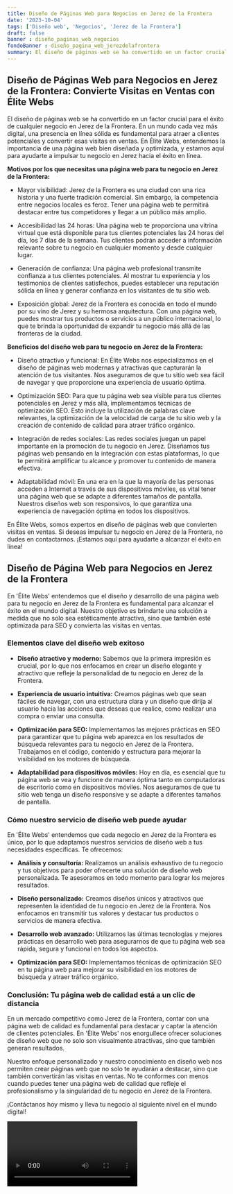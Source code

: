 ```yaml
---
title: Diseño de Páginas Web para Negocios en Jerez de la Frontera
date: '2023-10-04'
tags: ['Diseño web', 'Negocios', 'Jerez de la Frontera']
draft: false
banner : diseño_paginas_web_negocios
fondoBanner : diseño_pagina_web_jerezdelafrontera
summary: El diseño de páginas web se ha convertido en un factor crucial para el éxito de cualquier negocio en Jerez de la Frontera. En un mundo cada vez más digital, una presencia en línea sólida es fundamental para atraer a clientes potenciales y convertir esas visitas en ventas. En Élite Webs, entendemos la importancia de una página web bien diseñada y optimizada, y estamos aquí para ayudarte a impulsar tu negocio en Jerez hacia el éxito en línea.
---
```


## **Diseño de Páginas Web para Negocios en Jerez de la Frontera: Convierte Visitas en Ventas con Élite Webs**

El diseño de páginas web se ha convertido en un factor crucial para el éxito de cualquier negocio en Jerez de la Frontera. En un mundo cada vez más digital, una presencia en línea sólida es fundamental para atraer a clientes potenciales y convertir esas visitas en ventas. En Élite Webs, entendemos la importancia de una página web bien diseñada y optimizada, y estamos aquí para ayudarte a impulsar tu negocio en Jerez hacia el éxito en línea.

**Motivos por los que necesitas una página web para tu negocio en Jerez de la Frontera:**

- Mayor visibilidad: Jerez de la Frontera es una ciudad con una rica historia y una fuerte tradición comercial. Sin embargo, la competencia entre negocios locales es feroz. Tener una página web te permitirá destacar entre tus competidores y llegar a un público más amplio.

- Accesibilidad las 24 horas: Una página web te proporciona una vitrina virtual que está disponible para tus clientes potenciales las 24 horas del día, los 7 días de la semana. Tus clientes podrán acceder a información relevante sobre tu negocio en cualquier momento y desde cualquier lugar.

- Generación de confianza: Una página web profesional transmite confianza a tus clientes potenciales. Al mostrar tu experiencia y los testimonios de clientes satisfechos, puedes establecer una reputación sólida en línea y generar confianza en los visitantes de tu sitio web.

- Exposición global: Jerez de la Frontera es conocida en todo el mundo por su vino de Jerez y su hermosa arquitectura. Con una página web, puedes mostrar tus productos o servicios a un público internacional, lo que te brinda la oportunidad de expandir tu negocio más allá de las fronteras de la ciudad.

**Beneficios del diseño web para tu negocio en Jerez de la Frontera:**

- Diseño atractivo y funcional: En Élite Webs nos especializamos en el diseño de páginas web modernas y atractivas que capturarán la atención de tus visitantes. Nos aseguramos de que tu sitio web sea fácil de navegar y que proporcione una experiencia de usuario óptima.

- Optimización SEO: Para que tu página web sea visible para tus clientes potenciales en Jerez y más allá, implementamos técnicas de optimización SEO. Esto incluye la utilización de palabras clave relevantes, la optimización de la velocidad de carga de tu sitio web y la creación de contenido de calidad para atraer tráfico orgánico.

- Integración de redes sociales: Las redes sociales juegan un papel importante en la promoción de tu negocio en Jerez. Diseñamos tus páginas web pensando en la integración con estas plataformas, lo que te permitirá amplificar tu alcance y promover tu contenido de manera efectiva.

- Adaptabilidad móvil: En una era en la que la mayoría de las personas acceden a Internet a través de sus dispositivos móviles, es vital tener una página web que se adapte a diferentes tamaños de pantalla. Nuestros diseños web son responsivos, lo que garantiza una experiencia de navegación óptima en todos los dispositivos.

En Élite Webs, somos expertos en diseño de páginas web que convierten visitas en ventas. Si deseas impulsar tu negocio en Jerez de la Frontera, no dudes en contactarnos. ¡Estamos aquí para ayudarte a alcanzar el éxito en línea!

<GifSeo />

<Cta />

## Diseño de Página Web para Negocios en Jerez de la Frontera

En 'Élite Webs' entendemos que el diseño y desarrollo de una página web para tu negocio en Jerez de la Frontera es fundamental para alcanzar el éxito en el mundo digital. Nuestro objetivo es brindarte una solución a medida que no solo sea estéticamente atractiva, sino que también esté optimizada para SEO y convierta las visitas en ventas.

### Elementos clave del diseño web exitoso

- **Diseño atractivo y moderno:** Sabemos que la primera impresión es crucial, por lo que nos enfocamos en crear un diseño elegante y atractivo que refleje la personalidad de tu negocio en Jerez de la Frontera.

- **Experiencia de usuario intuitiva:** Creamos páginas web que sean fáciles de navegar, con una estructura clara y un diseño que dirija al usuario hacia las acciones que deseas que realice, como realizar una compra o enviar una consulta.

- **Optimización para SEO:** Implementamos las mejores prácticas en SEO para garantizar que tu página web aparezca en los resultados de búsqueda relevantes para tu negocio en Jerez de la Frontera. Trabajamos en el código, contenido y estructura para mejorar la visibilidad en los motores de búsqueda.

- **Adaptabilidad para dispositivos móviles:** Hoy en día, es esencial que tu página web se vea y funcione de manera óptima tanto en computadoras de escritorio como en dispositivos móviles. Nos aseguramos de que tu sitio web tenga un diseño responsive y se adapte a diferentes tamaños de pantalla.

### Cómo nuestro servicio de diseño web puede ayudar

En 'Élite Webs' entendemos que cada negocio en Jerez de la Frontera es único, por lo que adaptamos nuestros servicios de diseño web a tus necesidades específicas. Te ofrecemos:

- **Análisis y consultoría:**
Realizamos un análisis exhaustivo de tu negocio y tus objetivos para poder ofrecerte una solución de diseño web personalizada. Te asesoramos en todo momento para lograr los mejores resultados.

- **Diseño personalizado:**
Creamos diseños únicos y atractivos que representen la identidad de tu negocio en Jerez de la Frontera. Nos enfocamos en transmitir tus valores y destacar tus productos o servicios de manera efectiva.

- **Desarrollo web avanzado:**
Utilizamos las últimas tecnologías y mejores prácticas en desarrollo web para asegurarnos de que tu página web sea rápida, segura y funcional en todos los aspectos.

- **Optimización para SEO:**
Implementamos técnicas de optimización SEO en tu página web para mejorar su visibilidad en los motores de búsqueda y atraer tráfico orgánico.

### Conclusión: Tu página web de calidad está a un clic de distancia

En un mercado competitivo como Jerez de la Frontera, contar con una página web de calidad es fundamental para destacar y captar la atención de clientes potenciales. En 'Élite Webs' nos enorgullece ofrecer soluciones de diseño web que no solo son visualmente atractivas, sino que también generan resultados.

Nuestro enfoque personalizado y nuestro conocimiento en diseño web nos permiten crear páginas web que no solo te ayudarán a destacar, sino que también convertirán las visitas en ventas. No te conformes con menos cuando puedes tener una página web de calidad que refleje el profesionalismo y la singularidad de tu negocio en Jerez de la Frontera.

¡Contáctanos hoy mismo y lleva tu negocio al siguiente nivel en el mundo digital!

<Video />

<CtaBot job='Negocios' city='Jerez de la Frontera'/>

<Gmaps query='Jerez de la Frontera+españa+maps' />